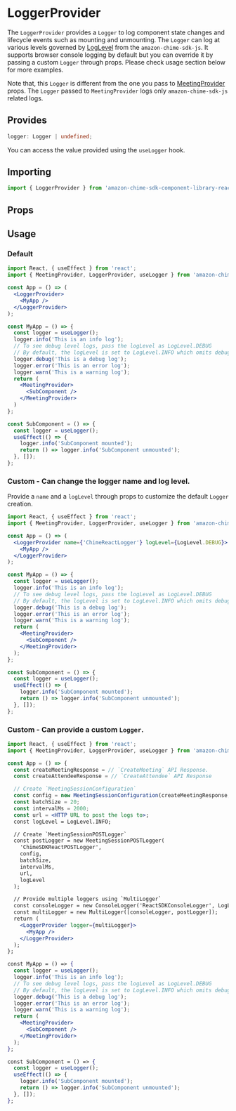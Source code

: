 
<Meta title="SDK Providers/LoggerProvider" />

# LoggerProvider

The `LoggerProvider` provides a `Logger` to log component state changes and lifecycle events such as mounting and unmounting.
The `Logger` can log at various levels governed by [LogLevel](https://aws.github.io/amazon-chime-sdk-js/enums/loglevel.html) from the `amazon-chime-sdk-js`.
It supports browser console logging by default but you can override it by passing a custom `Logger` through props.
Please check usage section below for more examples.

Note that, this `Logger` is different from the one you pass to [MeetingProvider](/story/sdk-providers-meetingprovider--page) props.
The `Logger` passed to `MeetingProvider` logs only `amazon-chime-sdk-js` related logs.

## Provides
```typescript
logger: Logger | undefined;
```
You can access the value provided using the `useLogger` hook.

## Importing

```jsx
import { LoggerProvider } from 'amazon-chime-sdk-component-library-react';
```

## Props

<Props of={LoggerProvider} />

## Usage

### Default

```jsx
import React, { useEffect } from 'react';
import { MeetingProvider, LoggerProvider, useLogger } from 'amazon-chime-sdk-component-library-react';

const App = () => (
  <LoggerProvider>
    <MyApp />
  </LoggerProvider>
);

const MyApp = () => {
  const logger = useLogger();
  logger.info('This is an info log');
  // To see debug level logs, pass the logLevel as LogLevel.DEBUG
  // By default, the logLevel is set to LogLevel.INFO which omits debug logs.
  logger.debug('This is a debug log');
  logger.error('This is an error log');
  logger.warn('This is a warning log');
  return (
    <MeetingProvider>
      <SubComponent />
    </MeetingProvider>
  )
};

const SubComponent = () => {
  const logger = useLogger();
  useEffect(() => {
    logger.info('SubComponent mounted');
    return () => logger.info('SubComponent unmounted');
  }, []);
};
```

### Custom - Can change the logger name and log level.

Provide a `name` and a `logLevel` through props to customize the default `Logger` creation.

```jsx
import React, { useEffect } from 'react';
import { MeetingProvider, LoggerProvider, useLogger } from 'amazon-chime-sdk-component-library-react';

const App = () => (
  <LoggerProvider name={'ChimeReactLogger'} logLevel={LogLevel.DEBUG}>
    <MyApp />
  </LoggerProvider>
);

const MyApp = () => {
  const logger = useLogger();
  logger.info('This is an info log');
  // To see debug level logs, pass the logLevel as LogLevel.DEBUG
  // By default, the logLevel is set to LogLevel.INFO which omits debug logs.
  logger.debug('This is a debug log');
  logger.error('This is an error log');
  logger.warn('This is a warning log');
  return (
    <MeetingProvider>
      <SubComponent />
    </MeetingProvider>
  );
};

const SubComponent = () => {
  const logger = useLogger();
  useEffect(() => {
    logger.info('SubComponent mounted');
    return () => logger.info('SubComponent unmounted');
  }, []);
};
```

### Custom - Can provide a custom `Logger`.

```jsx
import React, { useEffect } from 'react';
import { MeetingProvider, LoggerProvider, useLogger } from 'amazon-chime-sdk-component-library-react';

const App = () => {
  const createMeetingResponse = // `CreateMeeting` API Response.
  const createAttendeeResponse = // `CreateAttendee` API Response

  // Create `MeetingSessionConfiguration`
  const config = new MeetingSessionConfiguration(createMeetingResponse, createAttendeeResponse);
  const batchSize = 20;
  const intervalMs = 2000;
  const url = <HTTP URL to post the logs to>;
  const logLevel = LogLevel.INFO;

  // Create `MeetingSessionPOSTLogger`
  const postLogger = new MeetingSessionPOSTLogger(
    'ChimeSDKReactPOSTLogger',
    config,
    batchSize,
    intervalMs,
    url,
    logLevel
  );

  // Provide multiple loggers using `MultiLogger`
  const consoleLogger = new ConsoleLogger('ReactSDKConsoleLogger', LogLevel.INFO);
  const multiLogger = new MultiLogger([consoleLogger, postLogger]);
  return (
    <LoggerProvider logger={multiLogger}>
      <MyApp />
    </LoggerProvider>
  );
};

const MyApp = () => {
  const logger = useLogger();
  logger.info('This is an info log');
  // To see debug level logs, pass the logLevel as LogLevel.DEBUG
  // By default, the logLevel is set to LogLevel.INFO which omits debug logs.
  logger.debug('This is a debug log');
  logger.error('This is an error log');
  logger.warn('This is a warning log');
  return (
    <MeetingProvider>
      <SubComponent />
    </MeetingProvider>
  );
};

const SubComponent = () => {
  const logger = useLogger();
  useEffect(() => {
    logger.info('SubComponent mounted');
    return () => logger.info('SubComponent unmounted');
  }, []);
};
```
